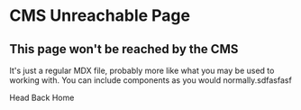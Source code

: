 
# CMS Unreachable Page
## This page won't be reached by the CMS

It's just a regular MDX file, probably more like what you may be used to working with.
You can include components as you would normally.sdfasfasf

<CallToAction url="/" align="center">Head Back Home</CallToAction>